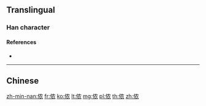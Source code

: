 {{character info/new}}
{{also|儂}}
==Translingual==

===Han character===
{{Han char|rn=9|rad=人|as=06|sn=8|four=|canj=OHBV|ids=⿰亻农}}

====References====
* {{Han ref|kx=0102.291|hdz=10154.050|uh=4FAC|ud=20396}}

----

==Chinese==
{{zh-see|儂}}

[[zh-min-nan:侬]]
[[fr:侬]]
[[ko:侬]]
[[lt:侬]]
[[mg:侬]]
[[pl:侬]]
[[th:侬]]
[[zh:侬]]